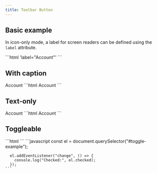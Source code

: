 ```yaml
---
title: Toolbar Button
---
```




<Imports />
<PageSwitcher />
<ExperimentalComponent />
<IconsInfo />

## Basic example

In icon-only mode, a label for screen readers can be defined using the `label` attribute.

<Demo>
  <vscode-toolbar-button icon="account" label="Account"></vscode-toolbar-button>
  <Fragment slot="html">
    ```html 'label="Account"'
    <vscode-toolbar-button
      icon="account"
      label="Account"
    ></vscode-toolbar-button>
    ```
  </Fragment>
</Demo>

## With caption

<Demo>
  <vscode-toolbar-button icon="account">Account</vscode-toolbar-button>
  <Fragment slot="html">
    ```html
    <vscode-toolbar-button icon="account">Account</vscode-toolbar-button>
    ```
  </Fragment>
</Demo>

## Text-only

<Demo>
  <vscode-toolbar-button>Account</vscode-toolbar-button>
  <Fragment slot="html">
    ```html
    <vscode-toolbar-button>Account</vscode-toolbar-button>
    ```
  </Fragment>
</Demo>

## Toggleable

<Demo>
  <ToggleableExample />
  <Fragment slot="html">
    ```html
    <vscode-toolbar-button
      icon="account"
      label="Account"
      toggleable
      id="toggle-example"
    ></vscode-toolbar-button>
    ```
  </Fragment>
  <Fragment slot="js">
    ```javascript
      const el = document.querySelector("#toggle-example");

      el.addEventListener("change", () => {
        console.log("Checked:", el.checked);
      });
    ```
  </Fragment>
</Demo>
